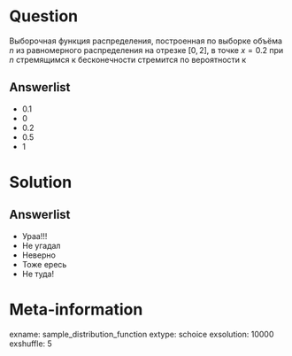 Question
========

Выборочная функция распределения, построенная по выборке объёма $n$ из равномерного распределения на отрезке $[0,2]$, в точке $х=0.2$ при $n$ стремящимся к бесконечности стремится по вероятности к

Answerlist
----------

* $0.1$
* $0$
* $0.2$
* $0.5$
* $1$


Solution
========

Answerlist
----------
* Ураа!!!
* Не угадал
* Неверно
* Тоже ересь
* Не туда!

Meta-information
================
exname: sample_distribution_function
extype: schoice
exsolution: 10000
exshuffle: 5
